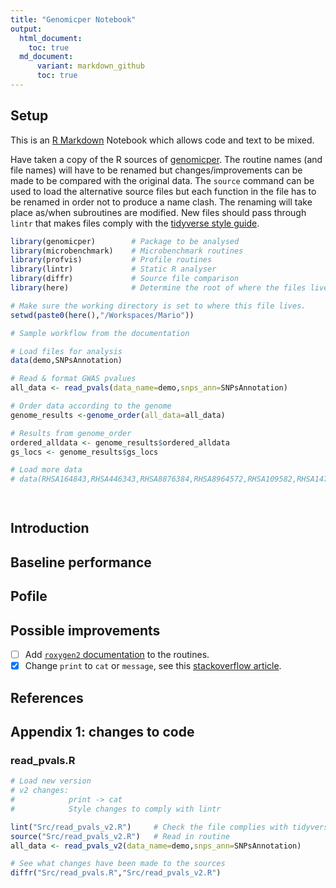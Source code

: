 ```yaml
---
title: "Genomicper Notebook"
output: 
  html_document:
    toc: true
  md_document:
      variant: markdown_github
      toc: true
---
```


## Setup

This is an [R Markdown](http://rmarkdown.rstudio.com) Notebook which allows 
code and text to be mixed. 

Have taken a copy of the R sources of [genomicper](https://github.com/Genomicper/genomicper). 
The routine names (and file names) will have to be renamed but changes/improvements can be made
to be compared with the original data. The `source` command can be used to load the alternative
source files but each function in the file has to be renamed in order not to produce a name
clash. The renaming will take place as/when subroutines are modified. New files should pass
through `lintr` that makes files comply with the [tidyverse style guide](https://style.tidyverse.org/).

```r

library(genomicper)        # Package to be analysed
library(microbenchmark)    # Microbenchmark routines
library(profvis)           # Profile routines
library(lintr)             # Static R analyser
library(diffr)             # Source file comparison
library(here)              # Determine the root of where the files live

# Make sure the working directory is set to where this file lives.
setwd(paste0(here(),"/Workspaces/Mario"))

# Sample workflow from the documentation

# Load files for analysis
data(demo,SNPsAnnotation)

# Read & format GWAS pvalues
all_data <- read_pvals(data_name=demo,snps_ann=SNPsAnnotation)

# Order data according to the genome
genome_results <-genome_order(all_data=all_data)

# Results from genome_order
ordered_alldata <- genome_results$ordered_alldata
gs_locs <- genome_results$gs_locs

# Load more data
# data(RHSA164843,RHSA446343,RHSA8876384,RHSA8964572,RHSA109582,RHSA1474244,envir=gper.env)

	
```

## Introduction

## Baseline performance

## Pofile

## Possible improvements

- [ ] Add [`roxygen2` documentation](https://cran.r-project.org/web/packages/roxygen2/vignettes/roxygen2.html) to the routines.
- [x] Change `print` to `cat` or `message`, see this [stackoverflow article](https://stackoverflow.com/questions/36699272/why-is-message-a-better-choice-than-print-in-r-for-writing-a-package/36700294).

## References


## Appendix 1: changes to code

### read_pvals.R

```r
# Load new version
# v2 changes: 
#            print -> cat
#            Style changes to comply with lintr

lint("Src/read_pvals_v2.R")     # Check the file complies with tidyverse style
source("Src/read_pvals_v2.R")   # Read in routine
all_data <- read_pvals_v2(data_name=demo,snps_ann=SNPsAnnotation)

# See what changes have been made to the sources
diffr("Src/read_pvals.R","Src/read_pvals_v2.R")

```
